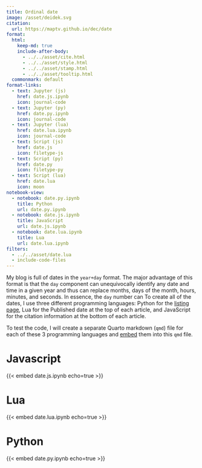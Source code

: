 ```yaml
---
title: Ordinal date
image: /asset/deidek.svg
citation:
  url: https://maptv.github.io/dec/date
format:
  html:
    keep-md: true
    include-after-body:
      - ../../asset/cite.html
      - ../../asset/style.html
      - ../../asset/stamp.html
      - ../../asset/tooltip.html
  commonmark: default
format-links:
  - text: Jupyter (js)
    href: date.js.ipynb
    icon: journal-code
  - text: Jupyter (py)
    href: date.py.ipynb
    icon: journal-code
  - text: Jupyter (lua)
    href: date.lua.ipynb
    icon: journal-code
  - text: Script (js)
    href: date.js
    icon: filetype-js
  - text: Script (py)
    href: date.py
    icon: filetype-py
  - text: Script (lua)
    href: date.lua
    icon: moon
notebook-view:
  - notebook: date.py.ipynb
    title: Python
    url: date.py.ipynb
  - notebook: date.js.ipynb
    title: JavaScript
    url: date.js.ipynb
  - notebook: date.lua.ipynb
    title: Lua
    url: date.lua.ipynb
filters:
  - ../../asset/date.lua
  - include-code-files
---
```


My blog is full of dates in the `year+day` format. The major advantage of this format is that the `day` component can unequivocally identify any date and time in a given year and thus can replace months, days of the month, hours, minutes, and seconds. In essence, the `day` number can  To create all of the dates, I use three different programming languages: Python for the [listing page](/list), Lua for the Published date at the top of each article, and JavaScript for the citation information at the bottom of each article.

To test the code, I will create a separate Quarto markdown (`qmd`) file for each of these 3 programming languages and [embed](https://quarto.org/docs/authoring/notebook-embed.html#overview) them into this `qmd` file.

# Javascript

{{< embed date.js.ipynb echo=true >}}

# Lua

{{< embed date.lua.ipynb echo=true >}}

# Python

{{< embed date.py.ipynb echo=true >}}
